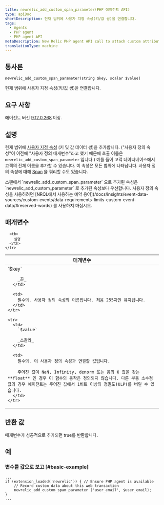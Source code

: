 ```yaml
---
title: newrelic_add_custom_span_parameter(PHP 에이전트 API)
type: apiDoc
shortDescription: 현재 범위에 사용자 지정 속성(키/값 쌍)을 연결합니다.
tags:
  - Agents
  - PHP agent
  - PHP agent API
metaDescription: New Relic PHP agent API call to attach custom attributes to your transaction data.
translationType: machine
---
```


## 통사론

```
newrelic_add_custom_span_parameter(string $key, scalar $value)
```

현재 범위에 사용자 지정 속성(키/값 쌍)을 연결합니다.

## 요구 사항

에이전트 버전 [9.12.0.268](/docs/release-notes/agent-release-notes/php-release-notes/php-agent-9120268) 이상.

## 설명

현재 범위에 [사용자 지정 속성](/docs/agents/manage-apm-agents/agent-data/collect-custom-attributes) (키 및 값 데이터 쌍)을 추가합니다. ("사용자 정의 속성"이 이전에 "사용자 정의 매개변수"라고 했기 때문에 호출 이름은 `newrelic_add_custom_span_parameter` 입니다.) 예를 들어 고객 데이터베이스에서 고객의 전체 이름을 추가할 수 있습니다. 이 속성은 모든 범위에 나타납니다. 사용자 정의 속성에 대해 [Span](/docs/insights/explore-data/attributes/apm-default-attributes-insights) 을 쿼리할 수도 있습니다.

<Callout variant="important">
  스팬에서 `newrelic_add_custom_span_parameter` 으로 추가된 속성은 `newrelic_add_custom_parameter` 로 추가된 속성보다 우선합니다.
</Callout>

<Callout variant="important">
  사용자 정의 속성을 사용하려면 [NRQL에서 사용하는 예약 용어](/docs/insights/event-data-sources/custom-events/data-requirements-limits-custom-event-data/#reserved-words) 를 사용하지 마십시오.
</Callout>

## 매개변수

<table>
  <thead>
    <tr>
      <th width="25%">
        매개변수
      </th>

      <th>
        설명
      </th>
    </tr>
  </thead>

  <tbody>
    <tr>
      <td>
        `$key`

        _끈_
      </td>

      <td>
        필수의. 사용자 정의 속성의 이름입니다. 처음 255자만 유지됩니다.
      </td>
    </tr>

    <tr>
      <td>
        `$value`

        _스칼라_
      </td>

      <td>
        필수의. 이 사용자 정의 속성과 연결할 값입니다.

        주어진 값이 NaN, Infinity, denorm 또는 음의 0 값을 갖는 **float** 인 경우 이 함수의 동작은 정의되지 않습니다. 다른 부동 소수점 값의 경우 에이전트는 주어진 값에서 1비트 이상의 정밀도(ULP)를 버릴 수 있습니다.
      </td>
    </tr>
  </tbody>
</table>

## 반환 값

매개변수가 성공적으로 추가되면 true를 반환합니다.

## 예

### 변수를 값으로 보고 [#basic-example]

```
...
if (extension_loaded('newrelic')) { // Ensure PHP agent is available
    // Record custom data about this web transaction
    newrelic_add_custom_span_parameter ('user_email', $user_email);
}
...
```